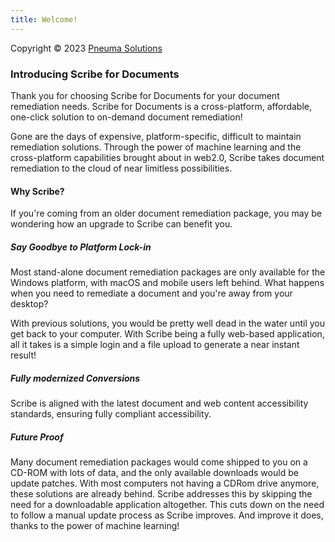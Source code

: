 ```yaml
---
title: Welcome!
---
```



Copyright © 2023 [Pneuma Solutions](https://www.pneumasolutions.com)  
### Introducing Scribe for Documents

Thank you for choosing Scribe for Documents for your document remediation needs. Scribe for Documents is a cross-platform, affordable, one-click solution to on-demand document remediation!

Gone are the days of expensive, platform-specific, difficult to maintain remediation solutions. Through the power of machine learning and the cross-platform capabilities brought about in web2.0, Scribe takes document remediation to the cloud of near limitless possibilities.

#### Why Scribe?

If you're coming from an older document remediation package, you may be wondering how an upgrade to Scribe can benefit you.

##### Say Goodbye to Platform Lock-in

Most stand-alone document remediation packages are only available for the Windows platform, with macOS and mobile users left behind. What happens when you need to remediate a document and you're away from your desktop?

With previous solutions, you would be pretty well dead in the water until you get back to your computer. With Scribe being a fully web-based application, all it takes is a simple login and a file upload to generate a near instant result!

##### Fully modernized Conversions

Scribe is aligned with the latest document and web content accessibility standards, ensuring fully compliant accessibility.

##### Future Proof

Many document remediation packages would come shipped to you on a CD-ROM with lots of data, and the only available downloads would be update patches. With most computers not having a CDRom drive anymore, these solutions are already behind. Scribe addresses this by skipping the need for a downloadable application altogether. This cuts down on the need to follow a manual update process as Scribe improves. And improve it does, thanks to the power of machine learning!

